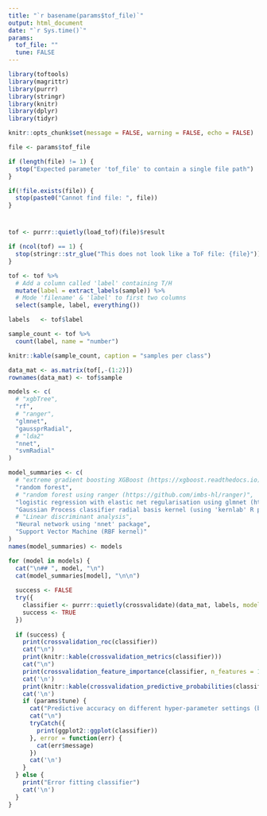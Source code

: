 ```yaml
---
title: "`r basename(params$tof_file)`"
output: html_document
date: "`r Sys.time()`"
params:
  tof_file: ""
  tune: FALSE
---
```


```r
library(toftools)
library(magrittr)
library(purrr)
library(stringr)
library(knitr)
library(dplyr)
library(tidyr)

knitr::opts_chunk$set(message = FALSE, warning = FALSE, echo = FALSE)

file <- params$tof_file

if (length(file) != 1) {
  stop("Expected parameter 'tof_file' to contain a single file path")
}

if(!file.exists(file)) {
  stop(paste0("Cannot find file: ", file))
}
```

# {.tabset .tabset-fade}

```r
tof <- purrr::quietly(load_tof)(file)$result

if (ncol(tof) == 1) {
  stop(stringr::str_glue("This does not look like a ToF file: {file}"))
}

tof <- tof %>%
  # Add a column called 'label' containing T/H
  mutate(label = extract_labels(sample)) %>%
  # Mode 'filename' & 'label' to first two columns
  select(sample, label, everything())

labels   <- tof$label

sample_count <- tof %>%
  count(label, name = "number")

knitr::kable(sample_count, caption = "samples per class")
```

```r
data_mat <- as.matrix(tof[,-(1:2)])
rownames(data_mat) <- tof$sample

models <- c(
  # "xgbTree",
  "rf",
  # "ranger",
  "glmnet",
  "gaussprRadial",
  # "lda2"
  "nnet",
  "svmRadial"
)

model_summaries <- c(
  # "extreme gradient boosting XGBoost (https://xgboost.readthedocs.io)",
  "random forest",
  # "random forest using ranger (https://github.com/imbs-hl/ranger)",
  "logistic regression with elastic net regularisation using glmnet (https://cran.r-project.org/web/packages/glmnet/index.html)",
  "Gaussian Process classifier radial basis kernel (using 'kernlab' R package')",
  # "Linear discriminant analysis",
  "Neural network using 'nnet' package",
  "Support Vector Machine (RBF kernel)"
)
names(model_summaries) <- models

for (model in models) {
  cat("\n## ", model, "\n")
  cat(model_summaries[model], "\n\n")
  
  success <- FALSE
  try({
    classifier <- purrr::quietly(crossvalidate)(data_mat, labels, model = model, n_folds = 10, tune = params$tune)$result
    success <- TRUE
  })
    
  if (success) {
    print(crossvalidation_roc(classifier))
    cat("\n")
    print(knitr::kable(crossvalidation_metrics(classifier)))
    cat("\n")
    print(crossvalidation_feature_importance(classifier, n_features = 15))
    cat('\n')
    print(knitr::kable(crossvalidation_predictive_probabilities(classifier)))
    cat('\n')
    if (params$tune) {
      cat("Predictive accuracy on different hyper-parameter settings (best performing selected):")
      cat("\n")
      tryCatch({
        print(ggplot2::ggplot(classifier))
      }, error = function(err) {
        cat(err$message)
      })
      cat('\n')
    }
  } else {
    print("Error fitting classifier")
    cat('\n')
  }
}
```
